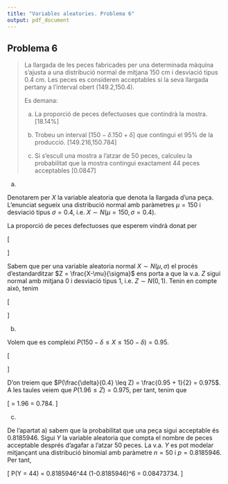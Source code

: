 ```yaml
---
title: "Variables aleatories. Problema 6"
output: pdf_document
---
```


## Problema 6

> La llargada de les peces fabricades per una determinada màquina s'ajusta a una distribució normal de mitjana 150 cm i desviació tipus 0.4 cm. Les peces es consideren acceptables si la seva llargada pertany a l'interval obert (149.2,150.4).
> 
> Es demana:
>
> a. La proporció de peces defectuoses que contindrà la mostra. [18.14%]
>
> b. Trobeu un interval $[150-\delta.150+\delta]$ que contingui el 95% de la producció. [149.216,150.784]
>
> c. Si s'escull una mostra a l'atzar de 50 peces, calculeu la probabilitat que la mostra contingui exactament 44 peces acceptables [0.0847]
>


a.

Denotarem per $X$ la variable aleatoria que denota la llargada d'una peça. L'enunciat segueix una distribució normal amb paràmetres $\mu=150$ i desviació tipus $\sigma=0.4$, i.e. $X \sim N(\mu=150, \sigma=0.4)$.

La proporció de peces defectuoses que esperem vindrà donat per

\[
\begin{array}{rcl}
P(\{X \leq 149.2\} \cup \{X \geq 150.4\} ) &=& P(X \leq 149.2) + (1-P(X \leq 150.4)) \\
&=& 1+P(X \leq 149.2) - P(X \leq 150.4).
\end{array}
\]

Sabem que per una variable aleatoria normal $X \sim N(\mu, \sigma)$ el procés d'estandarditzar $Z = \frac{X-\mu}{\sigma}$ ens porta a que la v.a. $Z$ sigui normal amb mitjana $0$ i desviació tipus $1$, i.e. $Z \sim N(0,1)$. Tenin en compte això, tenim

\[
\begin{array}{rcl}
1+P(X \leq 149.2) - P(X \leq 150.4) &=& 1+P(\frac{X-150}{0.4} \leq \frac{149.2-150}{0.4}) -P(\frac{X-150}{0.4} \leq \frac{150.4-150}{0.4}) \\
&=& 1 + P(Z \leq -2) -P(Z \leq 1) \\
&=& 1 + 0.02275013 -0.8413447 = 0.1814054.
\end{array}
\]

b.

Volem que es compleixi $P(150 - \delta \leq X \leq 150 - \delta) = 0.95$.

\[
\begin{array}{rcl}
0.95 &=& P(150 - \delta \leq X \leq 150 - \delta) \\
&=& P(150 + \delta \leq X) - P(150 - \delta \leq X) \\
&=& P(\frac{(150 + \delta)-150}{0.4} \leq \frac{X-150}{0.4}) - P(\frac{(150 - \delta)-150}{0.4} \leq \frac{X-150}{0.4}) \\
&=& P(\frac{\delta}{0.4} \leq Z) - P(\frac{-\delta}{0.4} \leq Z)  \\
&=& P(\frac{\delta}{0.4} \leq Z) - (1-P(\frac{\delta}{0.4} \leq Z)) = 2 P(\frac{\delta}{0.4} \leq Z) - 1.
\end{array}
\]

D'on treiem que $P(\frac{\delta}{0.4} \leq Z) = \frac{0.95 + 1}{2} = 0.975$. A les taules veiem que $P(1.96 \leq Z) = 0.975$, per tant, tenim que

\[
\frac{\delta}{0.4} = 1.96 \implies \delta = 0.784.
\]

c.

De l'apartat a) sabem que la probabilitat que una peça sigui acceptable és $0.8185946$. Sigui $Y$ la variable aleatoria que compta el nombre de peces acceptable després d'agafar a l'atzar 50 peces. La v.a. $Y$ es pot modelar mitjançant una distribució binomial amb paràmetre $n=50$ i $p=0.8185946$. Per tant,

\[
P(Y = 44) = \binom{50}{44} 0.8185946^44 (1-0.8185946)^6 = 0.08473734.
\]
